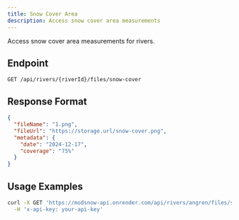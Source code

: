 ```yaml
---
title: Snow Cover Area
description: Access snow cover area measurements
---
```


Access snow cover area measurements for rivers.

## Endpoint
```http
GET /api/rivers/{riverId}/files/snow-cover
```

## Response Format
```json
{
  "fileName": "1.png",
  "fileUrl": "https://storage.url/snow-cover.png",
  "metadata": {
    "date": "2024-12-17",
    "coverage": "75%"
  }
}
```

## Usage Examples
```bash
curl -X GET 'https://modsnow-api.onrender.com/api/rivers/angren/files/snow-cover' \
  -H 'x-api-key: your-api-key'
```
